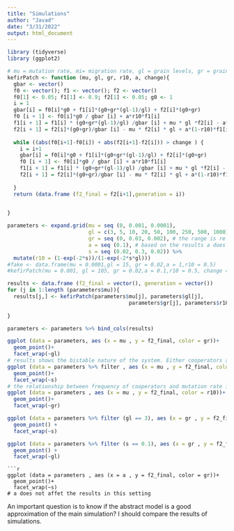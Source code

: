 ```yaml
---
title: "Simulations"
author: "Javad"
date: "3/31/2022"
output: html_document
---
```

```r
library (tidyverse)
library (ggplot2)
```
```r
# mu = mutation rate, mi= migration rate, gl = grain levels, gr = grain growth,  
kefirPatch <- function (mu, gl, gr, r10, a, change){
  gbar <- vector()
  f0 <- vector(); f1 <- vector(); f2 <- vector()
  f0[1] <- 0.05; f1[1] <- 0.9; f2[1] <- 0.05; g0 <- 1
  i = 1
  gbar[i] = f0[i]*g0 + f1[i]*(g0+gr*(gl-1)/gl) + f2[i]*(g0+gr)
  f0 [i + 1] <- f0[i]*g0 / gbar [i] + a*r10*f1[i]
  f1[i + 1] = f1[i] * (g0+gr*(gl-1)/gl) /gbar [i] + mu * gl *f2[i] - a*f1[i]
  f2[i + 1] = f2[i]*(g0+gr)/gbar [i] - mu * f2[i] * gl + a*(1-r10)*f1[i]
  
  while ((abs(f0[i+1]-f0[i]) + abs(f2[i+1]-f2[i])) > change ) {
    i = i+1
    gbar[i] = f0[i]*g0 + f1[i]*(g0+gr*(gl-1)/gl) + f2[i]*(g0+gr)
    f0 [i + 1] <- f0[i]*g0 / gbar [i] + a*r10*f1[i]
    f1[i + 1] = f1[i] * (g0+gr*(gl-1)/gl) /gbar [i] + mu * gl *f2[i] - a*f1[i]
    f2[i + 1] = f2[i]*(g0+gr)/gbar [i] - mu * f2[i] * gl + a*(1-r10)*f1[i]
    
  }
  return (data.frame (f2_final = f2[i+1],generation = i))

    
}
```
```r
parameters <- expand.grid(mu = seq (0, 0.001, 0.0001),
                          gl = c(3, 5, 10, 20, 50, 100, 250, 500, 1000), # based on the results gl does not have any effect per se, even though it actually determines r10. I should incorporate it
                          gr = seq (0, 0.03, 0.002), # the range is re adjusted based on the results
                          a = seq (0.1), # based on the results a does not have any effect on the results. I don't know the real importance of this parameter when the system is more realistic.
                          s = seq (0.02, 0.3, 0.02)) %>% 
  mutate(r10 = (1-exp(-2*s))/(1-exp(-2*s*gl)))
#fake <- data.frame(mu = 0.0001,gl = 15, gr = 0.02,a = 1,r10 = 0.5)
#kefirPatch(mu = 0.001, gl = 105, gr = 0.02,a = 0.1,r10 = 0.5, change = 10^-6)

results <- data.frame (f2_final = vector(), generation = vector())
for (j in 1:length (parameters$mu)){
  results[j,] <- kefirPatch(parameters$mu[j], parameters$gl[j],
                                       parameters$gr[j], parameters$r10[j], parameters$a[j], change = 1e-6)
  
}

parameters <- parameters %>% bind_cols(results)
```
```r
ggplot (data = parameters, aes (x = mu , y = f2_final, color = gr))+
  geom_point()+
  facet_wrap(~gl)
# results shows the bistable nature of the system. Either cooperators are the majority or cheaters
ggplot (data = parameters %>% filter , aes (x = mu , y = f2_final, color = gr))+
  geom_point()+
  facet_wrap(~s)
# the relationship between frequency of cooperators and mutation rate is linear
ggplot (data = parameters , aes (x = mu , y = f2_final, color = r10))+
  geom_point()+
  facet_wrap(~gr)
```

```r
ggplot (data = parameters %>% filter (gl == 3), aes (x = gr , y = f2_final, color = mu)) +
  geom_point() +
  facet_wrap(~s)
```
```r
ggplot (data = parameters %>% filter (s == 0.1), aes (x = gr , y = f2_final, color = mu)) +
  geom_point() +
  facet_wrap(~gl)
```
```
```r
ggplot (data = parameters , aes (x = a , y = f2_final, color = gr))+
  geom_point()+
  facet_wrap(~s) 
# a does not affet the results in this setting
```

An important question is to know if the abstract model is a good approximation of the main simulation? I should compare the results of simulations. 